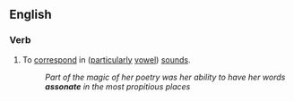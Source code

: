 ==English==

===Verb===
{{en-verb}}

# To [[correspond]] in ([[particularly]] [[vowel]]) [[sound]]s.
#:''Part of the magic of her poetry was her ability to have her words '''assonate''' in the most propitious places''